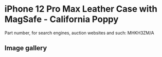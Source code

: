 # iPhone 12 Pro Max Leather Case with MagSafe - California Poppy

Part number, for search engines, auction websites and such: MHKH3ZM/A

## Image gallery

<div style={{ width: "768px" }}>
  <GalleryComponent
    images={[
      {
        original: "/everysource/MHKH3",
        thumbnail: "/everypreview/MHKH3",
      },
      {
        original: "/everysource/MHKH3_AV1",
        thumbnail: "/everypreview/MHKH3_AV1",
      },
      {
        original: "/everysource/MHKH3_AV2",
        thumbnail: "/everypreview/MHKH3_AV2",
      },
      {
        original: "/everysource/MHKH3_AV3",
        thumbnail: "/everypreview/MHKH3_AV3",
      },
      {
        original: "/everysource/MHKH3_AV4",
        thumbnail: "/everypreview/MHKH3_AV4",
      }
    ]}
  />
</div>